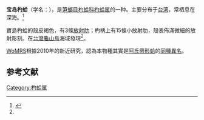 {{Speciesbox
| name = 宝岛杓蛤
| image = 
| image_width = 
| genus = Cuspidaria
| species = multicarinata
| authority = Prashad, 1932
}}
'''宝岛杓蛤'''（学名：''{{lang|la|Cuspidaria multicarinata}}''），是[[笋螂目|笋螂目]][[杓蛤科|杓蛤科]][[杓蛤属|杓蛤属]]的一种。主要分布于[[台湾|台湾]]，常栖息在深海。<ref name=shell>{{cite web|url=http://shell.sinica.edu.tw/chinese/shellbase_detail.php?science_no=2857|title=国际贝库：宝岛杓蛤|publisher=台湾贝类资料库|accessdate=2009-08-11|archive-date=2016-03-04|archive-url=https://web.archive.org/web/20160304105531/http://shell.sinica.edu.tw/chinese/shellbase_detail.php?science_no=2857|dead-url=no}}</ref>

寶島杓蛤的殼皮褐色，有3條[[放射肋|放射肋]]；杓柄上有15條小放射肋，殼表佈滿微細的放射彫刻。在[[台灣|台灣]][[龜山島|龜山島]]海域發現<ref name=shell />。

[[WoMRS|WoMRS]]根據2010年的新近研究，認為本物種其實是[[阿氏帚形蛤|阿氏帚形蛤]]的[[同種異名|同種異名]]。

== 参考文献 ==
{{reflist|2}}
{{Taxonbar|from=Q10949383}}

[[Category:杓蛤属|Category:杓蛤属]]